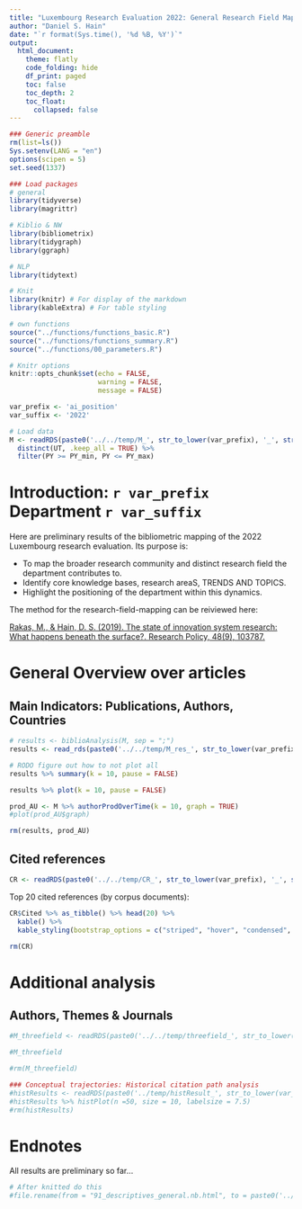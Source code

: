 ```yaml
---
title: "Luxembourg Research Evaluation 2022: General Research Field Mapping"
author: "Daniel S. Hain"
date: "`r format(Sys.time(), '%d %B, %Y')`"
output:
  html_document:
    theme: flatly
    code_folding: hide
    df_print: paged
    toc: false
    toc_depth: 2
    toc_float:
      collapsed: false
---
```


```{=html}
<style type="text/css">
.main-container {
  max-width: 1200px;
  margin-left: auto;
  margin-right: auto;
}
</style>
```

```r
### Generic preamble
rm(list=ls())
Sys.setenv(LANG = "en")
options(scipen = 5)
set.seed(1337)

### Load packages  
# general
library(tidyverse)
library(magrittr)

# Kiblio & NW
library(bibliometrix)
library(tidygraph)
library(ggraph)

# NLP
library(tidytext)

# Knit
library(knitr) # For display of the markdown
library(kableExtra) # For table styling

# own functions
source("../functions/functions_basic.R")
source("../functions/functions_summary.R")
source("../functions/00_parameters.R")

# Knitr options
knitr::opts_chunk$set(echo = FALSE, 
                      warning = FALSE, 
                      message = FALSE)
```

```r
var_prefix <- 'ai_position'
var_suffix <- '2022'
```

```r
# Load data
M <- readRDS(paste0('../../temp/M_', str_to_lower(var_prefix), '_', str_to_lower(var_suffix), '.rds')) %>% as_tibble() %>% 
  distinct(UT, .keep_all = TRUE) %>% 
  filter(PY >= PY_min, PY <= PY_max)
```

<!-- ####################################################################################### -->
<!-- ####################################################################################### -->
<!-- ############################# NEXT PART ############################################### -->
<!-- ####################################################################################### -->
<!-- ####################################################################################### -->


# Introduction: `r var_prefix` Department `r var_suffix`

Here are preliminary results of the bibliometric mapping of the 2022 Luxembourg research evaluation. Its purpose is:

* To map the broader research community and distinct research field the department contributes to.
* Identify core knowledge bases, research areaS, TRENDS AND TOPICS.
* Highlight the positioning of the department within this dynamics.

The method for the research-field-mapping can be reiviewed here:

[Rakas, M., & Hain, D. S. (2019). The state of innovation system research: What happens beneath the surface?. Research Policy, 48(9), 103787.](https://doi.org/10.1016/j.respol.2019.04.011)


# General Overview over articles

## Main Indicators: Publications, Authors, Countries

```r
# results <- biblioAnalysis(M, sep = ";")
results <- read_rds(paste0('../../temp/M_res_', str_to_lower(var_prefix), '_', str_to_lower(var_suffix), '.rds'))
```

```r
# RODO figure out how to not plot all
results %>% summary(k = 10, pause = FALSE)
```

```r
results %>% plot(k = 10, pause = FALSE)
```

```r
prod_AU <- M %>% authorProdOverTime(k = 10, graph = TRUE)
#plot(prod_AU$graph)
```

```r
rm(results, prod_AU)
```

## Cited references

```r
CR <- readRDS(paste0('../../temp/CR_', str_to_lower(var_prefix), '_', str_to_lower(var_suffix), '.rds')) 
```

Top 20 cited references (by corpus documents):

```r
CR$Cited %>% as_tibble() %>% head(20) %>% 
  kable() %>%
  kable_styling(bootstrap_options = c("striped", "hover", "condensed", "responsive"), font_size = 10)
```

```r
rm(CR)
```

<!-- ####################################################################################### -->
<!-- ####################################################################################### -->
<!-- ############################# NEXT PART ############################################### -->
<!-- ####################################################################################### -->
<!-- ####################################################################################### -->

# Additional analysis

## Authors, Themes & Journals

```r
#M_threefield <- readRDS(paste0('../../temp/threefield_', str_to_lower(var_prefix), '_', str_to_lower(var_suffix), '.rds')) 
```

```r
#M_threefield
```

```r
#rm(M_threefield)
```

```r
### Conceptual trajectories: Historical citation path analysis
#histResults <- readRDS(paste0('../temp/histResult_', str_to_lower(var_prefix), '_', str_to_lower(var_suffix), '.rds')) 
#histResults %>% histPlot(n =50, size = 10, labelsize = 7.5)
#rm(histResults)
```

# Endnotes

All results are preliminary so far...

```r
# After knitted do this
#file.rename(from = "91_descriptives_general.nb.html", to = paste0('../output/field_mapping/field_mapping_general_', str_to_lower(var_prefix), '_', str_to_lower(var_suffix), '.html'))
```




